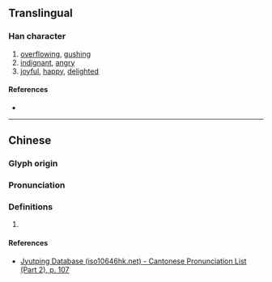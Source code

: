{{character info}}
==Translingual==

===Han character===
{{Han char|rn=61|rad=心|as=07|sn=10|four=97027|canj=PNIB|ids=⿰忄甬}}

# [[overflow]]ing, [[gush]]ing
# [[indignant]], [[angry]]
# [[joyful]], [[happy]], [[delighted]]

====References====
* {{Han ref|kx=0386.190|dkj=10622|dj=0718.190|hdz=42307.070|uh=6080|ud=24704|bh=D1A4|bd=53668}}

----

==Chinese==
{{zh-forms|alt=愑}}

===Glyph origin===
{{Han etym}}

===Pronunciation===
{{zh-pron
|m=yǒng
|c=jung5
|mc=y
|oc=y
|cat=
}}

===Definitions===
{{zh-hanzi}}

# {{rfdef|zh}}

====References====
* [http://www.iso10646hk.net/jp/document/download.jsp Jyutping Database (iso10646hk.net) - Cantonese Pronunciation List (Part 2), p. 107]